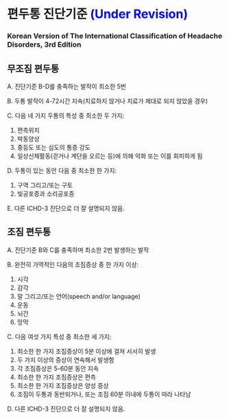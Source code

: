 # 편두통 진단기준 <span style="color:blue;"> (Under Revision) </span>

### Korean Version of The International Classification of Headache Disorders, 3rd Edition {-}

## 무조짐 편두통 {-}

A. 진단기준 B-D를 충족하는 발작이 최소한 5번

B. 두통 발작이 4-72시간 지속(치료하지 않거나 치료가 제대로 되지 않았을 경우)

C. 다음 네 가지 두통의 특성 중 최소한 두 가지:

1. 편측위치
2. 박동양상
3. 중등도 또는 심도의 통증 강도
4. 일상신체활동(걷거나 계단을 오르는 등)에 의해 악화 또는 이를 회피하게 됨
    
D. 두통이 있는 동안 다음 중 최소한 한 가지: 

1. 구역 그리고/또는 구토
2. 빛공포증과 소리공포증
    
E. 다른 ICHD-3 진단으로 더 잘 설명되지 않음.

## 조짐 편두통 {-}

A. 진단기준 B와 C를 충족하며 최소한 2번 발생하는 발작 

B. 완전히 가역적인 다음의 조짐증상 중 한 가지 이상:

1. 시각
2. 감각
3. 말 그리고/또는 언어(speech and/or language) 
4. 운동
5. 뇌간
6. 망막
    
C. 다음 여섯 가지 특성 중 최소한 세 가지:

1. 최소한 한 가지 조짐증상이 5분 이상에 걸쳐 서서히 발생
2. 두 가지 이상의 증상이 연속해서 발생함
3. 각 조짐증상은 5-60분 동안 지속
4. 최소한 한 가지 조짐증상은 편측
5. 최소한 한 가지 조짐증상은 양성 증상
6. 조짐이 두통과 동반되거나, 또는 조짐 60분 이내에 두통이 따라 나타남
    
D. 다른 ICHD-3 진단으로 더 잘 설명되지 않음.
